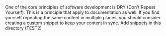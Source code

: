 One of the core principles of software development is DRY (Don't Repeat Yourself). This is a principle that apply to documentation as well. If you find yourself repeating the same content in multiple places, you should consider creating a custom snippet to keep your content in sync. Add snippets in this directory (TEST2)
